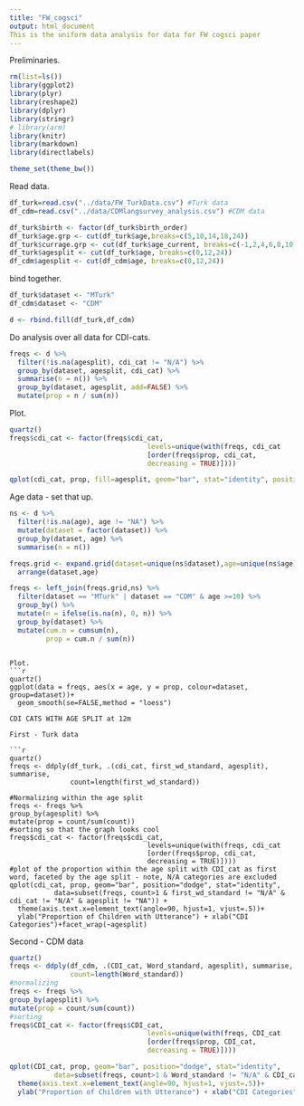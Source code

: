 ```yaml
---
title: "FW_cogsci"
output: html_document
This is the uniform data analysis for data for FW cogsci paper
---
```

Preliminaries.
```r
rm(list=ls())
library(ggplot2)
library(plyr)
library(reshape2)
library(dplyr)
library(stringr)
# library(arm)
library(knitr)
library(markdown)
library(directlabels)

theme_set(theme_bw())
```

Read data.

```r
df_turk=read.csv("../data/FW_TurkData.csv") #Turk data
df_cdm=read.csv("../data/CDMlangsurvey_analysis.csv") #CDM data
```

```r
df_turk$birth <- factor(df_turk$birth_order)
df_turk$age.grp <- cut(df_turk$age,breaks=c(5,10,14,18,24))
df_turk$currage.grp <- cut(df_turk$age_current, breaks=c(-1,2,4,6,8,10,12,14,16,18))
df_turk$agesplit <- cut(df_turk$age, breaks=c(0,12,24))
df_cdm$agesplit <- cut(df_cdm$age, breaks=c(0,12,24))
```

bind together.

```r
df_turk$dataset <- "MTurk"
df_cdm$dataset <- "CDM"

d <- rbind.fill(df_turk,df_cdm)
```

Do analysis over all data for CDI-cats.

```r
freqs <- d %>% 
  filter(!is.na(agesplit), cdi_cat != "N/A") %>%
  group_by(dataset, agesplit, cdi_cat) %>%
  summarise(n = n()) %>%
  group_by(dataset, agesplit, add=FALSE) %>%
  mutate(prop = n / sum(n))
```

Plot.

```r
quartz()
freqs$cdi_cat <- factor(freqs$cdi_cat, 
                                  levels=unique(with(freqs, cdi_cat
                                  [order(freqs$prop, cdi_cat, 
                                  decreasing = TRUE)])))

qplot(cdi_cat, prop, fill=agesplit, geom="bar", stat="identity", position="dodge", data=subset(freqs, agesplit != "NA" & cdi_cat != "N/A"))+ylab("Proportion of Total")+xlab("MB-CDI Category") + theme(axis.text.x=element_text(angle=90, hjust=1, vjust=.5)) + facet_wrap(~dataset)

```

Age data - set that up. 
```r
ns <- d %>% 
  filter(!is.na(age), age != "NA") %>%
  mutate(dataset = factor(dataset)) %>%
  group_by(dataset, age) %>%
  summarise(n = n())

freqs.grid <- expand.grid(dataset=unique(ns$dataset),age=unique(ns$age)) %>%
  arrange(dataset,age)

freqs <- left_join(freqs.grid,ns) %>%
  filter(dataset == "MTurk" | dataset == "CDM" & age >=10) %>%
  group_by() %>%
  mutate(n = ifelse(is.na(n), 0, n)) %>%
  group_by(dataset) %>%
  mutate(cum.n = cumsum(n),
         prop = cum.n / sum(n))
```
```

Plot.
```r
quartz()
ggplot(data = freqs, aes(x = age, y = prop, colour=dataset, group=dataset))+
  geom_smooth(se=FALSE,method = "loess")

CDI CATS WITH AGE SPLIT at 12m

First - Turk data

```r
quartz()
freqs <- ddply(df_turk, .(cdi_cat, first_wd_standard, agesplit), summarise, 
               count=length(first_wd_standard)) 

#Normalizing within the age split
freqs <- freqs %>%
group_by(agesplit) %>%
mutate(prop = count/sum(count)) 
#sorting so that the graph looks cool
freqs$cdi_cat <- factor(freqs$cdi_cat, 
                                  levels=unique(with(freqs, cdi_cat
                                  [order(freqs$prop, cdi_cat, 
                                  decreasing = TRUE)])))
#plot of the proportion within the age split with CDI_cat as first word, faceted by the age split - note, N/A categories are excluded
qplot(cdi_cat, prop, geom="bar", position="dodge", stat="identity",
           data=subset(freqs, count>1 & first_wd_standard != "N/A" & cdi_cat != "N/A" & agesplit != "NA")) + 
  theme(axis.text.x=element_text(angle=90, hjust=1, vjust=.5))+
  ylab("Proportion of Children with Utterance") + xlab("CDI Categories")+facet_wrap(~agesplit)
```

Second - CDM data 

```r
quartz()
freqs <- ddply(df_cdm, .(CDI_cat, Word_standard, agesplit), summarise, 
               count=length(Word_standard))
#normalizing
freqs <- freqs %>%
group_by(agesplit) %>%
mutate(prop = count/sum(count)) 
#sorting
freqs$CDI_cat <- factor(freqs$CDI_cat, 
                                  levels=unique(with(freqs, CDI_cat
                                  [order(freqs$prop, CDI_cat, 
                                  decreasing = TRUE)])))

qplot(CDI_cat, prop, geom="bar", position="dodge", stat="identity",
           data=subset(freqs, count>1 & Word_standard != "N/A" & CDI_cat != "N/A" & agesplit != "NA")) + 
  theme(axis.text.x=element_text(angle=90, hjust=1, vjust=.5))+
  ylab("Proportion of Children with Utterance") + xlab("CDI Categories")+facet_wrap(~agesplit)
```
